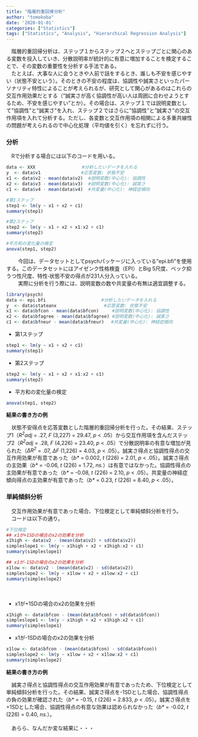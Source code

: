 ```yaml
---
title: "階層的重回帰分析"
author: "tomokoba"
date: '2020-01-01'
categories: ["Statistics"]
tags: ["Statistics", "Analysis", "Hierarchical Regression Analysis"]
---
```



<style>
  @import url(https://fonts.googleapis.com/earlyaccess/notosansjapanese.css);
  @import url(https://fonts.googleapis.com/css?family=Lato:400,900);
  pre {
    @charset “UTF-8”;
  }
</style>




　階層的重回帰分析は、ステップ１からステップ２へとステップごとに関心のある変数を投入していき、分散説明率が統計的に有意に増加することを検定することで、その変数の重要性を分析する手法である。<br>
　たとえば、大事な人に会うときや人前で話をするとき、誰しも不安を感じやすい（状態不安という）。そのときの不安の程度は、協調性や誠実さといったパーソナリティ特性によることが考えられるが、研究として関心があるのはこれらの交互作用効果だとする（"誠実さが高く協調性が高い人は周囲に合わせようとするため、不安を感じやすい"とか）。その場合は、ステップ１では説明変数として"協調性"と"誠実さ"を入れ、ステップ２ではさらに"協調性"と"誠実さ"の交互作用項を入れて分析する。ただし、各変数と交互作用項の相関による多重共線性の問題が考えられるので中心化処理（平均値を引く）を忘れずに行う。<br>

### 分析

　Rで分析する場合には以下のコードを用いる。<br>

``` r
data <- XXX     　　　　　　　 #分析したいデータを入れる
y  <- data$v1 　　　　　　　　 #応答変数: 状態不安
x1 <- data$v2 - mean(data$v2)  #説明変数(中心化): 協調性
x2 <- data$v3 - mean(data$v3)  #説明変数(中心化): 誠実さ
c1 <- data$v4 - mean(data$v4)  #共変量(中心化): 神経症傾向

#第1ステップ
step1 <- lm(y ~ x1 + x2 + c1)
summary(step1)

#第2ステップ
step2 <- lm(y ~ x1 + x2 + x1:x2 + c1)
summary(step2)

#平方和の変化量の検定
anova(step1, step2)

```

　
　今回は、データセットとしてpsychパッケージに入っている"epi.bfi"を使用する。このデータセットにはアイゼンク性格検査（EPI）とBig 5尺度、ベック抑うつ性尺度、特性‐状態不安の得点が231人分入っている。<br>
　
　実際に分析を行う際には、説明変数の数や共変量の有無は適宜調整する。


```r
library(psych)
data <- epi.bfi 　　　　　　　　　　　　#分析したいデータを入れる
y  <- data$stateanx  　　　　　　　　　 #応答変数: 状態不安
x1 <- data$bfcon - mean(data$bfcon)     #説明変数(中心化): 協調性
x2 <- data$bfagree - mean(data$bfagree) #説明変数(中心化): 誠実さ
c1 <- data$bfneur - mean(data$bfneur)　 #共変量(中心化): 神経症傾向
```

+    第1ステップ

```r
step1 <- lm(y ~ x1 + x2 + c1)
summary(step1)
```

+    第2ステップ

```r
step2 <- lm(y ~ x1 + x2 + x1:x2 + c1)
summary(step2)
```

+    平方和の変化量の検定

```r
anova(step1, step2)
```

**結果の書き方の例**<br>

　状態不安得点を応答変数とした階層的重回帰分析を行った。その結果、ステップ1（*R^2^adj* = .27, *F* (3,227) = 29.47, *p* < .05）から交互作用項を含んだステップ2（*R^2^adj* = .28, *F* (4,226) = 23.40, *p* < .05）で分散説明率の有意な増加が見られた（*ΔR^2^* = .07, *ΔF* (1,226) = 4.03, *p* < .05）。誠実さ得点と協調性得点の交互作用効果が有意であった（*b\** = 0.002, *t* (226) = 2.01, *p* < .05）。誠実さ得点の主効果（*b\** = -0.06, *t* (226) = 1.72, *ns.*）は有意ではなかった。協調性得点の主効果が有意であった（*b\** = -0.08, *t* (226) = 2.10,  *p* < .05）。共変量の神経症傾向得点の主効果が有意であった（*b\** = 0.23, *t* (226) = 8.40, *p* < .05）。

### 単純傾斜分析

　交互作用効果が有意であった場合、下位検定として単純傾斜分析を行う。<br>
　コードは以下の通り。
　
　
```r
#下位検定
## x1が+1SDの場合のx2の効果を分析
x1high <- data$v2 - (mean(data$v2) + sd(data$v2))
simpleslope1 <- lm(y ~ x1high + x2 + x1high:x2 + c1) 
summary(simpleslope1)

## x1が-1SDの場合のx2の効果を分析
x1low <- data$v2 - (mean(data$v2) - sd(data$v2))
simpleslope2 <- lm(y ~ x1low + x2 + x1low:x2 + c1)
summary(simpleslope2)

```
　

+    x1が+1SDの場合のx2の効果を分析

```r
x1high <- data$bfcon - (mean(data$bfcon) + sd(data$bfcon))
simpleslope1 <- lm(y ~ x1high + x2 + x1high:x2 + c1) 
summary(simpleslope1)
```

+    x1が-1SDの場合のx2の効果を分析

```r
x1low <- data$bfcon - (mean(data$bfcon) - sd(data$bfcon))
simpleslope2 <- lm(y ~ x1low + x2 + x1low:x2 + c1)
summary(simpleslope2)

```

**結果の書き方の例**<br>

　誠実さ得点と協調性得点の交互作用効果が有意であったため、下位検定として単純傾斜分析を行った。その結果、誠実さ得点を-1SDとした場合、協調性得点の負の効果が確認された（*b\** = -0.15, *t* (226) = 2.833, *p* < .05）。誠実さ得点を+1SDとした場合、協調性得点の有意な効果は認められなかった（*b\** = -0.02, *t* (226) = 0.40, *ns.*）。<br>
<br>
　あらら、なんだか変な結果に・・・
<br>
